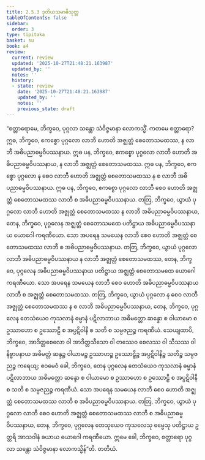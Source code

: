 ```yaml
---
title: 2.5.3 ဒုတိယသမာဓိသုတ္တ
tableOfContents: false
sidebar:
  order: 3
type: tipitaka
basket: su
book: a4
review:
  current: review
  updated: '2025-10-27T21:48:21.163987'
  updated_by: ''
  notes: ''
  history:
  - state: review
    date: '2025-10-27T21:48:21.163987'
    updated_by: ''
    notes: ''
    previous_state: draft
---
```



<ReviewStatus review={frontmatter.review} showDetails={true} />

<HypothesisAnnotation frontmatter={frontmatter} />

<DynamicBreadcrumb />

<Division number="93" book="a4" e="ch" v="15" p="405">

<Paragraph number="626" book="a4">
“စတ္တာရောမေ, ဘိက္ခဝေ, ပုဂ္ဂလာ သန္တော သံဝိဇ္ဇမာနာ လောကသ္မိံ. ကတမေ စတ္တာရော? ဣဓ, ဘိက္ခဝေ, ဧကစ္စော ပုဂ္ဂလော လာဘီ ဟောတိ အဇ္ဈတ္တံ စေတောသမထဿ, န လာဘီ အဓိပညာဓမ္မဝိပဿနာယ. ဣဓ ပန, ဘိက္ခဝေ, ဧကစ္စော ပုဂ္ဂလော လာဘီ ဟောတိ အဓိပညာဓမ္မဝိပဿနာယ, န လာဘီ အဇ္ဈတ္တံ စေတောသမထဿ. ဣဓ ပန, ဘိက္ခဝေ, ဧကစ္စော ပုဂ္ဂလော န စေဝ လာဘီ ဟောတိ အဇ္ဈတ္တံ စေတောသမထဿ န စ လာဘီ အဓိပညာဓမ္မဝိပဿနာယ. ဣဓ ပန, ဘိက္ခဝေ, ဧကစ္စော ပုဂ္ဂလော လာဘီ စေဝ ဟောတိ အဇ္ဈတ္တံ စေတောသမထဿ လာဘီ စ အဓိပညာဓမ္မဝိပဿနာယ.
</Paragraph>

<Paragraph number="627" book="a4">
တတြ, ဘိက္ခဝေ, ယွာယံ ပုဂ္ဂလော လာဘီ ဟောတိ အဇ္ဈတ္တံ စေတောသမထဿ န လာဘီ အဓိပညာဓမ္မဝိပဿနာယ, တေန, ဘိက္ခဝေ, ပုဂ္ဂလေန အဇ္ဈတ္တံ စေတောသမထေ ပတိဋ္ဌာယ အဓိပညာဓမ္မဝိပဿနာယ ယောဂေါ ကရဏီယော. သော အပရေန သမယေန လာဘီ စေဝ ဟောတိ အဇ္ဈတ္တံ စေတောသမထဿ လာဘီ စ အဓိပညာဓမ္မဝိပဿနာယ.
</Paragraph>

<Paragraph number="628" book="a4">
တတြ, ဘိက္ခဝေ, ယွာယံ ပုဂ္ဂလော လာဘီ အဓိပညာဓမ္မဝိပဿနာယ န လာဘီ အဇ္ဈတ္တံ စေတောသမထဿ, တေန, ဘိက္ခဝေ, ပုဂ္ဂလေန အဓိပညာဓမ္မဝိပဿနာယ ပတိဋ္ဌာယ အဇ္ဈတ္တံ စေတောသမထေ ယောဂေါ ကရဏီယော. သော အပရေန သမယေန လာဘီ စေဝ ဟောတိ အဓိပညာဓမ္မဝိပဿနာယ လာဘီ စ အဇ္ဈတ္တံ စေတောသမထဿ.
</Paragraph>

<Paragraph number="629" book="a4">
တတြ, ဘိက္ခဝေ, ယွာယံ ပုဂ္ဂလော န စေဝ လာဘီ အဇ္ဈတ္တံ စေတောသမထဿ န စ လာဘီ အဓိပညာဓမ္မဝိပဿနာယ, တေန, ဘိက္ခဝေ, ပုဂ္ဂလေန တေသံယေဝ ကုသလာနံ ဓမ္မာနံ ပဋိလာဘာယ အဓိမတ္တော ဆန္ဒော စ ဝါယာမော စ ဥဿာဟော စ ဥဿောဠှီ စ အပ္ပဋိဝါနီ စ သတိ စ သမ္ပဇညဉ္စ ကရဏီယံ. သေယျထာပိ, ဘိက္ခဝေ, အာဒိတ္တစေလော ဝါ အာဒိတ္တသီသော ဝါ တဿေဝ စေလဿ ဝါ သီသဿ ဝါ နိဗ္ဗာပနာယ အဓိမတ္တံ ဆန္ဒဉ္စ ဝါယာမဉ္စ ဥဿာဟဉ္စ ဥဿောဠှိဉ္စ အပ္ပဋိဝါနိဉ္စ သတိဉ္စ သမ္ပဇညဉ္စ ကရေယျ; ဧဝမေဝံ ခေါ, ဘိက္ခဝေ, တေန ပုဂ္ဂလေန တေသံယေဝ ကုသလာနံ ဓမ္မာနံ ပဋိလာဘာယ အဓိမတ္တော ဆန္ဒော စ ဝါယာမော စ ဥဿာဟော စ ဥဿောဠှီ စ အပ္ပဋိဝါနီ စ သတိ စ သမ္ပဇညဉ္စ ကရဏီယံ. သော အပရေန သမယေန လာဘီ စေဝ ဟောတိ အဇ္ဈတ္တံ စေတောသမထဿ လာဘီ စ အဓိပညာဓမ္မဝိပဿနာယ.
</Paragraph>

<Paragraph number="630" book="a4">
တတြ, ဘိက္ခဝေ, ယွာယံ ပုဂ္ဂလော လာဘီ စေဝ ဟောတိ အဇ္ဈတ္တံ စေတောသမထဿ လာဘီ စ အဓိပညာဓမ္မဝိပဿနာယ, တေန, ဘိက္ခဝေ, ပုဂ္ဂလေန တေသုယေဝ ကုသလေသု ဓမ္မေသု ပတိဋ္ဌာယ ဥတ္တရိ အာသဝါနံ ခယာယ ယောဂေါ ကရဏီယော. ဣမေ ခေါ, ဘိက္ခဝေ, စတ္တာရော ပုဂ္ဂလာ သန္တော သံဝိဇ္ဇမာနာ လောကသ္မိန်”တိ.

</Paragraph>
</Division>

<Paragraph number="631" type="center" book="a4">
တတိယံ.
</Paragraph>